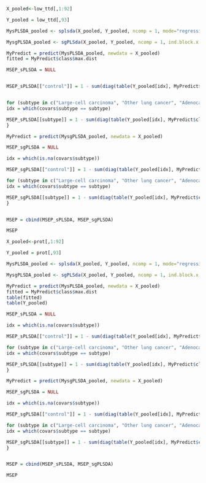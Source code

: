 ```r
X_pooled<-low_ttd[,1:92]

Y_pooled = low_ttd[,93]

MysPLSDA_pooled <- splsda(X_pooled, Y_pooled, ncomp = 1, mode="regression", keepX = 10)

MysgPLSDA_pooled <- sgPLSda(X_pooled, Y_pooled, ncomp = 1, ind.block.x = Xgroups, keepX = 7, alpha.x = 0.2)

MyPredict = predict(MysPLSDA_pooled, newdata = X_pooled) 
fitted = MyPredict$class$max.dist

MSEP_sPLSDA = NULL


MSEP_sPLSDA[["control"]] = 1 - sum(diag(table(Y_pooled[idx], MyPredict$class$max.dist[idx])))/sum(!is.na(Y_pooled[idx]))


for (subtype in c("Large-cell carcinoma", "Other lung cancer", "Adenocarcinoma", "Squamous-cell carcinoma", "Small-cell carcinoma")) {
idx = which(covars$subtype == subtype) 

MSEP_sPLSDA[[subtype]] = 1 - sum(diag(table(Y_pooled[idx], MyPredict$class$max.dist[idx])))/sum(!is.na(Y_pooled[idx]))
}

MyPredict = predict(MysgPLSDA_pooled, newdata = X_pooled)

MSEP_sgPLSDA = NULL

idx = which(is.na(covars$subtype)) 

MSEP_sgPLSDA[["control"]] = 1 - sum(diag(table(Y_pooled[idx], MyPredict$class$max.dist[idx])))/sum(!is.na(Y_pooled[idx]))

for (subtype in c("Large-cell carcinoma", "Other lung cancer", "Adenocarcinoma", "Squamous-cell carcinoma", "Small-cell carcinoma")) {
idx = which(covars$subtype == subtype) 

MSEP_sgPLSDA[[subtype]] = 1 - sum(diag(table(Y_pooled[idx], MyPredict$class$max.dist[idx])))/sum(!is.na(Y_pooled[idx]))
}


MSEP = cbind(MSEP_sPLSDA, MSEP_sgPLSDA)

MSEP
```

```r
X_pooled<-prot[,1:92]

Y_pooled = prot[,93]

MysPLSDA_pooled <- splsda(X_pooled, Y_pooled, ncomp = 1, mode="regression", keepX = 10)

MysgPLSDA_pooled <- sgPLSda(X_pooled, Y_pooled, ncomp = 1, ind.block.x = Xgroups, keepX = 7, alpha.x = 0.2)

MyPredict = predict(MysPLSDA_pooled, newdata = X_pooled) 
fitted = MyPredict$class$max.dist
table(fitted)
table(Y_pooled)

MSEP_sPLSDA = NULL

idx = which(is.na(covars$subtype)) 

MSEP_sPLSDA[["control"]] = 1 - sum(diag(table(Y_pooled[idx], MyPredict$class$max.dist[idx])))/length(idx)

for (subtype in c("Large-cell carcinoma", "Other lung cancer", "Adenocarcinoma", "Squamous-cell carcinoma", "Small-cell carcinoma")) {
idx = which(covars$subtype == subtype) 

MSEP_sPLSDA[[subtype]] = 1 - sum(diag(table(Y_pooled[idx], MyPredict$class$max.dist[idx])))/length(idx)
}

MyPredict = predict(MysgPLSDA_pooled, newdata = X_pooled)

MSEP_sgPLSDA = NULL

idx = which(is.na(covars$subtype)) 

MSEP_sgPLSDA[["control"]] = 1 - sum(diag(table(Y_pooled[idx], MyPredict$class$max.dist[idx])))/length(idx)

for (subtype in c("Large-cell carcinoma", "Other lung cancer", "Adenocarcinoma", "Squamous-cell carcinoma", "Small-cell carcinoma")) {
idx = which(covars$subtype == subtype) 

MSEP_sgPLSDA[[subtype]] = 1 - sum(diag(table(Y_pooled[idx], MyPredict$class$max.dist[idx])))/length(idx)
}


MSEP = cbind(MSEP_sPLSDA, MSEP_sgPLSDA)

MSEP
```

